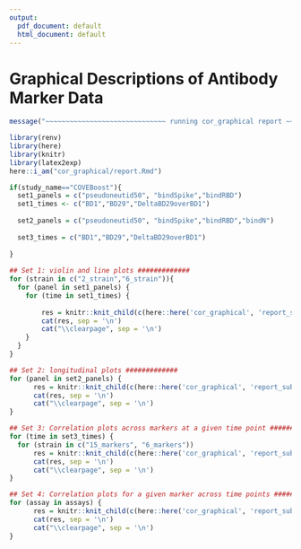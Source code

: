 ```yaml
---
output:
  pdf_document: default
  html_document: default
---
```

#  Graphical Descriptions of Antibody Marker Data {#ab-grapical}

```r
message("~~~~~~~~~~~~~~~~~~~~~~~~~~~~~~ running cor_graphical report ~~~~~~~~~~~~~~~~~~~~~~~~~~~~")
```


```r
library(renv)
library(here)
library(knitr)
library(latex2exp)
here::i_am("cor_graphical/report.Rmd")

if(study_name=="COVEBoost"){
  set1_panels = c("pseudoneutid50", "bindSpike","bindRBD")
  set1_times <- c("BD1","BD29","DeltaBD29overBD1")
  
  set2_panels = c("pseudoneutid50", "bindSpike","bindRBD","bindN")
  
  set3_times = c("BD1","BD29","DeltaBD29overBD1")
  
}
    
## Set 1: violin and line plots #############
for (strain in c("2_strain","6_strain")){
  for (panel in set1_panels) {
    for (time in set1_times) {
  
        res = knitr::knit_child(c(here::here('cor_graphical', 'report_sub1.Rmd')), quiet = TRUE)
        cat(res, sep = '\n')
        cat("\\clearpage", sep = '\n')
    }
  }
}

## Set 2: longitudinal plots #############
for (panel in set2_panels) {
      res = knitr::knit_child(c(here::here('cor_graphical', 'report_sub2.Rmd')), quiet = TRUE)
      cat(res, sep = '\n')
      cat("\\clearpage", sep = '\n')
}

## Set 3: Correlation plots across markers at a given time point #############
for (time in set3_times) {
  for (strain in c("15_markers", "6_markers"))
      res = knitr::knit_child(c(here::here('cor_graphical', 'report_sub3.Rmd')), quiet = TRUE)
      cat(res, sep = '\n')
      cat("\\clearpage", sep = '\n')
}

## Set 4: Correlation plots for a given marker across time points #############
for (assay in assays) {
      res = knitr::knit_child(c(here::here('cor_graphical', 'report_sub4.Rmd')), quiet = TRUE)
      cat(res, sep = '\n')
      cat("\\clearpage", sep = '\n')
}

```
